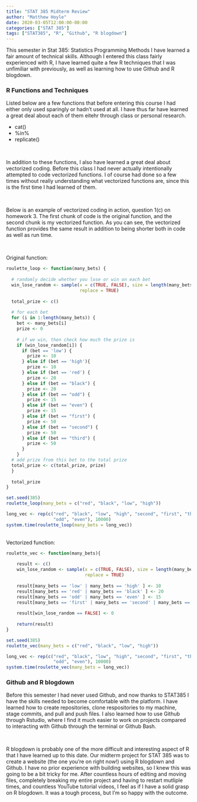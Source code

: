 ```yaml
---
title: "STAT 385 Midterm Review"
author: "Matthew Hoyle"
date: 2020-03-05T12:00:00-00:00
categories: ["STAT 385"]
tags: ["STAT385", "R", "Github", "R blogdown"]
---
```


This semester in Stat 385: Statistics Programming Methods I have learned a fair amount of technical skills. Although I entered this class fairly experienced with R, I have learned quite a few R techniques that I was unfimiliar with previously, as well as learning how to use Github and R blogdown.

### R Functions and Techniques

Listed below are a few functions that before entering this course I had either only used sparingly or hadn't used at all. I have thus far have learned a great deal about each of them eitehr through class or personal research.

* cat()
* %in%
* replicate()

\

In addition to these functions, I also have learned a great deal about vectorized coding. Before this class I had never actually intentionally attempted to code vectorized functions. I of course had done so a few times without really understanding what vectorized functions are, since this is the first time I had learned of them.

\

Below is an example of vectorized coding in action, question 1(c) on homework 3. The first chunk of code is the original function, and the second chunk is my vectorized function. As you can see, the vectorized function provides the same result in addition to being shorter both in code as well as run time.

\

Original function:
```r
roulette_loop <- function(many_bets) {
  
  # randomly decide whether you lose or win on each bet
  win_lose_random <- sample(x = c(TRUE, FALSE), size = length(many_bets),
                            replace = TRUE)
  
  total_prize <- c()
  
  # for each bet
  for (i in 1:length(many_bets)) {
    bet <- many_bets[i]
    prize <- 0
    
    # if we win, then check how much the prize is
    if (win_lose_random[i]) {
      if (bet == 'low') {
        prize <- 10
      } else if (bet == 'high'){
        prize <- 10
      } else if (bet == 'red') {
        prize <- 20
      } else if (bet == "black") {
        prize <- 20
      } else if (bet == "odd") {
        prize <- 15
      } else if (bet == "even") {
        prize <- 15
      } else if (bet == "first") {
        prize <- 50
      } else if (bet == "second") {
        prize <- 50
      } else if (bet == "third") {
        prize <- 50
      }
    }
  # add prize from this bet to the total prize
  total_prize <- c(total_prize, prize)
  }
  
  total_prize
}
```

```r
set.seed(385)
roulette_loop(many_bets = c("red", "black", "low", "high"))
```

```r
long_vec <- rep(c("red", "black", "low", "high", "second", "first", "third",
                  "odd", "even"), 10000)
system.time(roulette_loop(many_bets = long_vec))
```
\
Vectorized function:
```r
roulette_vec <- function(many_bets){
    
    result <- c()
    win_lose_random <- sample(x = c(TRUE, FALSE), size = length(many_bets),
                              replace = TRUE)
    
    result[many_bets == 'low' | many_bets == 'high' ] <- 10
    result[many_bets == 'red' | many_bets == 'black' ] <- 20
    result[many_bets == 'odd' | many_bets == 'even' ] <- 15
    result[many_bets == 'first' | many_bets == 'second' | many_bets == 'third' ] <- 50
    
    result[win_lose_random == FALSE] <- 0
    
    return(result)
}
```

```r
set.seed(385)
roulette_vec(many_bets = c("red", "black", "low", "high"))
```

```r
long_vec <- rep(c("red", "black", "low", "high", "second", "first", "third",
                  "odd", "even"), 10000)
system.time(roulette_vec(many_bets = long_vec))
```

### Github and R blogdown

Before this semester I had never used Github, and now thanks to STAT385 I have the skills needed to become comfortable with the platform. I have learned how to create repositories, clone respositories to my machine, stage commits, and pull and push files. I also learned how to use Github through Rstudio, where I find it much easier to work on projects compared to interacting with Github through the terminal or Github Bash.

\

R blogdown is probably one of the more difficult and interesting aspect of R that I have learned up to this date. Our midterm project for STAT 385 was to create a website (the one you're on right now!) using R blogdown and Github. I have no prior experience with building websites, so I knew this was going to be a bit tricky for me. After countless hours of editing and moving files, completely breaking my entire project and having to restart mutliple times, and countless YouTube tutorial videos, I feel as if I have a solid grasp on R blogdown. It was a tough process, but I'm so happy with the outcome.